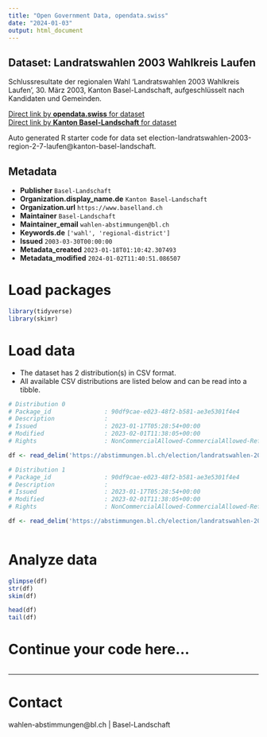 ```yaml
---
title: "Open Government Data, opendata.swiss"
date: "2024-01-03"
output: html_document
---
```


## Dataset: Landratswahlen 2003 Wahlkreis Laufen

Schlussresultate der regionalen Wahl 'Landratswahlen 2003 Wahlkreis Laufen', 30. März 2003, Kanton Basel-Landschaft, aufgeschlüsselt nach Kandidaten und Gemeinden.

[Direct link by **opendata.swiss** for dataset](https://opendata.swiss/de/dataset/landratswahlen-2003-wahlkreis-laufen)<br>
[Direct link by **Kanton Basel-Landschaft** for dataset](https://abstimmungen.bl.ch/election/landratswahlen-2003-region-2-7-laufen/data)

Auto generated R starter code for data set election-landratswahlen-2003-region-2-7-laufen@kanton-basel-landschaft.

## Metadata

- **Publisher** `Basel-Landschaft`
- **Organization.display_name.de** `Kanton Basel-Landschaft`
- **Organization.url** `https://www.baselland.ch`
- **Maintainer** `Basel-Landschaft`
- **Maintainer_email** `wahlen-abstimmungen@bl.ch`
- **Keywords.de** `['wahl', 'regional-district']`
- **Issued** `2003-03-30T00:00:00`
- **Metadata_created** `2023-01-18T01:10:42.307493`
- **Metadata_modified** `2024-01-02T11:40:51.086507`


# Load packages

```r

library(tidyverse)
library(skimr)

```

# Load data

-   The dataset has 2 distribution(s) in CSV format.
-   All available CSV distributions are listed below and can be read into a tibble.

```r

# Distribution 0
# Package_id               : 90df9cae-e023-48f2-b581-ae3e5301f4e4
# Description              : 
# Issued                   : 2023-01-17T05:28:54+00:00
# Modified                 : 2023-02-01T11:38:05+00:00
# Rights                   : NonCommercialAllowed-CommercialAllowed-ReferenceRequired

df <- read_delim('https://abstimmungen.bl.ch/election/landratswahlen-2003-region-2-7-laufen/data-csv')

# Distribution 1
# Package_id               : 90df9cae-e023-48f2-b581-ae3e5301f4e4
# Description              : 
# Issued                   : 2023-01-17T05:28:54+00:00
# Modified                 : 2023-02-01T11:38:05+00:00
# Rights                   : NonCommercialAllowed-CommercialAllowed-ReferenceRequired

df <- read_delim('https://abstimmungen.bl.ch/election/landratswahlen-2003-region-2-7-laufen/data-parties-csv')



```

# Analyze data

```r

glimpse(df)
str(df)
skim(df)

head(df)
tail(df)

```

# Continue your code here...

```r

```

------------------------------------------------------------------------

# Contact

wahlen-abstimmungen@bl.ch | Basel-Landschaft
